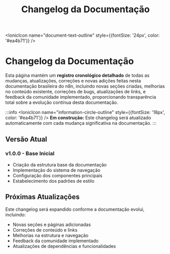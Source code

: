 ﻿---
sidebar_position: 1
title: Changelog da Documentação
description: Histórico de mudanças e atualizações desta documentação brasileira
keywords: [n8n, changelog, histórico, atualizações, versões]
---

<IonicIcon name="document-text-outline" style={{fontSize: '24px', color: '#ea4b71'}} />
# Changelog da Documentação

Esta página mantém um **registro cronológico detalhado** de todas as mudanças, atualizações, correções e novas adições feitas nesta documentação brasileira do n8n, incluindo novas seções criadas, melhorias no conteúdo existente, correções de bugs, atualizações de links, e feedback da comunidade implementado, proporcionando transparência total sobre a evolução contínua desta documentação.

:::info
<IonicIcon name="information-circle-outline" style={{fontSize: '18px', color: '#ea4b71'}} />
**Em construção:** Este changelog será atualizado automaticamente com cada mudança significativa na documentação.
:::

## Versão Atual

### v1.0.0 - Base Inicial
- Criação da estrutura base da documentação
- Implementação do sistema de navegação
- Configuração dos componentes principais
- Estabelecimento dos padrões de estilo

## Próximas Atualizações

Este changelog será expandido conforme a documentação evolui, incluindo:

- Novas seções e páginas adicionadas
- Correções de conteúdo e links
- Melhorias na estrutura e navegação
- Feedback da comunidade implementado
- Atualizações de dependências e funcionalidades
